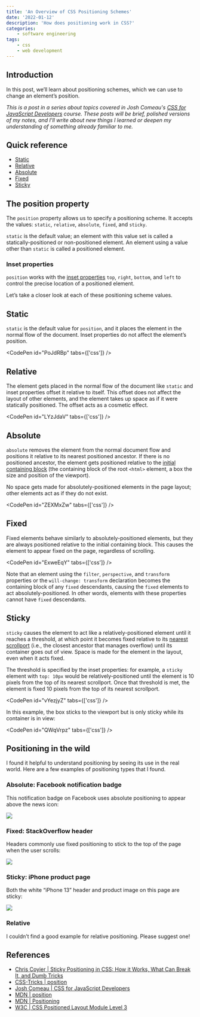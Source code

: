 ```yaml
---
title: 'An Overview of CSS Positioning Schemes'
date: '2022-01-12'
description: 'How does positioning work in CSS?'
categories:
    - software engineering
tags:
    - css
    - web development
---
```


## Introduction

In this post, we’ll learn about positioning schemes, which we can use to change an element’s position.

_This is a post in a series about topics covered in Josh Comeau's [CSS for JavaScript Developers](https://css-for-js.dev/) course. These posts will be brief, polished versions of my notes, and I'll write about new things I learned or deepen my understanding of something already familiar to me._

## Quick reference

-   [Static](#static)
-   [Relative](#relative)
-   [Absolute](#absolute)
-   [Fixed](#fixed)
-   [Sticky](#sticky)

## The position property

The `position` property allows us to specify a positioning scheme. It accepts the values: `static`, `relative`, `absolute`, `fixed`, and `sticky`.

`static` is the default value; an element with this value set is called a statically-positioned or non-positioned element. An element using a value other than `static` is called a positioned element.

### Inset properties

`position` works with the [inset properties](https://www.w3.org/TR/css-position-3/#coords) `top`, `right`, `bottom`, and `left` to control the precise location of a positioned element.

Let’s take a closer look at each of these positioning scheme values.

## Static

`static` is the default value for `position`, and it places the element in the normal flow of the document. Inset properties do not affect the element’s position.

<CodePen id="PoJdRBp" tabs={['css']} />

## Relative

The element gets placed in the normal flow of the document like `static` and inset properties offset it relative to itself. This offset does not affect the layout of other elements, and the element takes up space as if it were statically positioned. The offset acts as a cosmetic effect.

<CodePen id="LYzJdaV" tabs={['css']} />

## Absolute

`absolute` removes the element from the normal document flow and positions it relative to its nearest positioned ancestor. If there is no positioned ancestor, the element gets positioned relative to the [initial containing block](https://www.w3.org/TR/css-display-3/#initial-containing-block) (the containing block of the root `<html>` element, a box the size and position of the viewport).

No space gets made for absolutely-positioned elements in the page layout; other elements act as if they do not exist.

<CodePen id="ZEXMxZw" tabs={['css']} />

## Fixed

Fixed elements behave similarly to absolutely-positioned elements, but they are always positioned relative to the initial containing block. This causes the element to appear fixed on the page, regardless of scrolling.

<CodePen id="ExweEqY" tabs={['css']} />

Note that an element using the `filter`, `perspective`, and `transform` properties or the `will-change: transform` declaration becomes the containing block of any `fixed` descendants, causing the `fixed` elements to act absolutely-positioned. In other words, elements with these properties cannot have `fixed` descendants.

## Sticky

`sticky` causes the element to act like a relatively-positioned element until it reaches a threshold, at which point it becomes fixed relative to its [nearest scrollport](https://www.w3.org/TR/css-overflow-3/#scrollport) (i.e., the closest ancestor that manages overflow) until its container goes out of view. Space is made for the element in the layout, even when it acts fixed.

The threshold is specified by the inset properties: for example, a `sticky` element with `top: 10px` would be relatively-positioned until the element is 10 pixels from the top of its nearest scrollport. Once that threshold is met, the element is fixed 10 pixels from the top of its nearest scrollport.

<CodePen id="vYezjyZ" tabs={['css']} />

In this example, the box sticks to the viewport but is only sticky while its container is in view:

<CodePen id="QWqVrpz" tabs={['css']} />

## Positioning in the wild

I found it helpful to understand positioning by seeing its use in the real world. Here are a few examples of positioning types that I found.

### Absolute: Facebook notification badge

This notification badge on Facebook uses absolute positioning to appear above the news icon:

![](absolute-fb-badge.avif)

### Fixed: StackOverflow header

Headers commonly use fixed positioning to stick to the top of the page when the user scrolls:

![](fixed-so-header.avif)

### Sticky: iPhone product page

Both the white “iPhone 13” header and product image on this page are sticky:

![](sticky-iphone-page.avif)

### Relative

I couldn’t find a good example for relative positioning. Please suggest one!

<ConnectSection />

## References

-   [Chris Coyier | Sticky Positioning in CSS: How it Works, What Can Break It, and Dumb Tricks](https://www.youtube.com/watch?v=bJMEpL4rxAQ)
-   [CSS-Tricks | position](https://css-tricks.com/almanac/properties/p/position/)
-   [Josh Comeau | CSS for JavaScript Developers](https://css-for-js.dev/)
-   [MDN | position](https://developer.mozilla.org/en-US/docs/Web/CSS/position)
-   [MDN | Positioning](https://developer.mozilla.org/en-US/docs/Learn/CSS/CSS_layout/Positioning)
-   [W3C | CSS Positioned Layout Module Level 3](https://www.w3.org/TR/css-position-3/)
